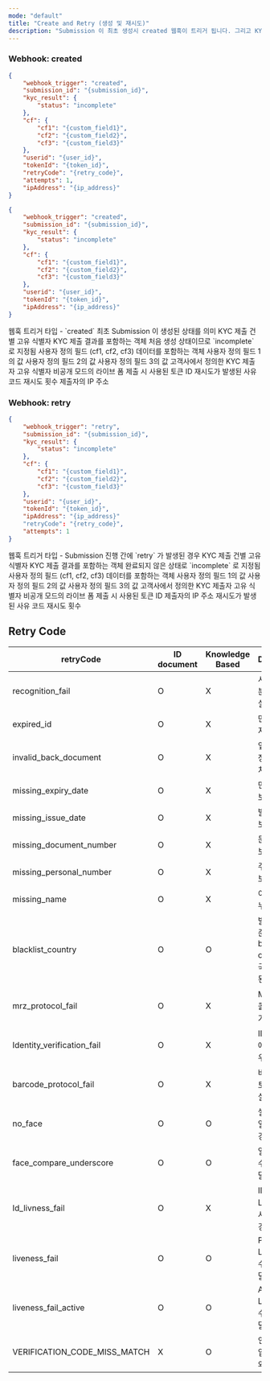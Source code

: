 ```yaml
---
mode: "default"
title: "Create and Retry (생성 및 재시도)"
description: "Submission 이 최초 생성시 created 웹훅이 트리거 됩니다. 그리고 KYC 프로세스 상 retry 가 발생 시에는 retry 웹훅이 발생됩니다."
---
```


### Webhook: created

<CodeGroup>

```json create-response.json
{
    "webhook_trigger": "created",
    "submission_id": "{submission_id}",
    "kyc_result": {
        "status": "incomplete"
    },
    "cf": {
        "cf1": "{custom_field1}",
        "cf2": "{custom_field2}",
        "cf3": "{custom_field3}"
    },
    "userid": "{user_id}",
    "tokenId": "{token_id}",
    "retryCode": "{retry_code}",
    "attempts": 1,
    "ipAddress": "{ip_address}"
}
```


```json create-response-no-retry.json
{
    "webhook_trigger": "created",
    "submission_id": "{submission_id}",
    "kyc_result": {
        "status": "incomplete"
    },
    "cf": {
        "cf1": "{custom_field1}",
        "cf2": "{custom_field2}",
        "cf3": "{custom_field3}"
    },
    "userid": "{user_id}",
    "tokenId": "{token_id}",
    "ipAddress": "{ip_address}"
}
```

</CodeGroup>

<ResponseField name="webhook_trigger" type="string">
  웹훅 트리거 타입 - `created` 최초 Submission 이 생성된 상태를 의미
</ResponseField>

<ResponseField name="submission_id" type="string">
  KYC 제출 건별 고유 식별자
</ResponseField>

<ResponseField name="kyc_result" type="object">
  KYC 제출 결과를 포함하는 객체

  <Expandable title="properties">
    <ResponseField name="status" type="string">
      처음 생성 상태이므로 `incomplete` 로 지정됨
    </ResponseField>
  </Expandable>
</ResponseField>

<ResponseField name="cf" type="object">
  사용자 정의 필드 (cf1, cf2, cf3) 데이터를 포함하는 객체

  <Expandable title="properties">
    <ResponseField name="cf1" type="string">
      사용자 정의 필드 1의 값
    </ResponseField>
    <ResponseField name="cf2" type="string">
      사용자 정의 필드 2의 값
    </ResponseField>
    <ResponseField name="cf3" type="string">
      사용자 정의 필드 3의 값
    </ResponseField>
  </Expandable>
</ResponseField>

<ResponseField name="userid" type="string">
  고객사에서 정의한 KYC 제출자 고유 식별자
</ResponseField>

<ResponseField name="tokenId" type="string">
  비공개 모드의 라이브 폼 제출 시 사용된 토큰 ID
</ResponseField>

<ResponseField name="retryCode" type="string">
  재시도가 발생된 사유 코드
</ResponseField>

<ResponseField name="attempts" type="int">
  재시도 횟수
</ResponseField>

<ResponseField name="ipAddress" type="string">
  제출자의 IP 주소
</ResponseField>

### Webhook: retry

```json retry-response.json
{
    "webhook_trigger": "retry",
    "submission_id": "{submission_id}",
    "kyc_result": {
        "status": "incomplete"
    },
    "cf": {
        "cf1": "{custom_field1}",
        "cf2": "{custom_field2}",
        "cf3": "{custom_field3}"
    },
    "userid": "{user_id}",
    "tokenId": "{token_id}",
    "ipAddress": "{ip_address}"
    "retryCode": "{retry_code}",
    "attempts": 1
}
```

<ResponseField name="webhook_trigger" type="string">
  웹훅 트리거 타입 - Submission 진행 간에 `retry` 가 발생된 경우
</ResponseField>

<ResponseField name="submission_id" type="string">
  KYC 제출 건별 고유 식별자
</ResponseField>

<ResponseField name="kyc_result" type="object">
  KYC 제출 결과를 포함하는 객체

  <Expandable>
    <ResponseField name="status" type="string">
      완료되지 않은 상태로 `incomplete` 로 지정됨
    </ResponseField>
  </Expandable>
</ResponseField>

<ResponseField name="cf" type="object">
  사용자 정의 필드 (cf1, cf2, cf3) 데이터를 포함하는 객체

  <Expandable title="properties">
    <ResponseField name="cf1" type="string">
      사용자 정의 필드 1의 값
    </ResponseField>
    <ResponseField name="cf2" type="string">
      사용자 정의 필드 2의 값
    </ResponseField>
    <ResponseField name="cf3" type="string">
      사용자 정의 필드 3의 값
    </ResponseField>
  </Expandable>
</ResponseField>

<ResponseField name="userid" type="string">
  고객사에서 정의한 KYC 제출자 고유 식별자
</ResponseField>

<ResponseField name="tokenId" type="string">
  비공개 모드의 라이브 폼 제출 시 사용된 토큰 ID
</ResponseField>

<ResponseField name="ipAddress" type="string">
  제출자의 IP 주소
</ResponseField>

<ResponseField name="retryCode" type="string">
  재시도가 발생된 사유 코드
</ResponseField>

<ResponseField name="attempts" type="int">
  재시도 횟수
</ResponseField>

## Retry Code

| retryCode                    | ID document | Knowledge Based | Description                              |
| ---------------------------- | ----------- | --------------- | ---------------------------------------- |
| recognition_fail             | O           | X               | 시스템이 신분증 인식에 실패한 경우                      |
| expired_id                   | O           | X               | 만료일자가 지난 ID                              |
| invalid_back_document        | O           | X               | 앞면과 뒷면 정보가 불일치                           |
| missing_expiry_date          | O           | X               | 만료일자 정보가 누락됨                             |
| missing_issue_date           | O           | X               | 발생일자 정보가 누락됨                             |
| missing_document_number      | O           | X               | 문서번호 정보가 누락됨                             |
| missing_personal_number      | O           | X               | 주민번호 정보가 누락됨                             |
| missing_name                 | O           | X               | 이름 정보가 누락됨                               |
| blacklist_country            | O           | O               | 발급국가 기준으로 blacklist country 의 국가가 제출된 경우 |
| mrz_protocol_fail            | O           | X               | MRZ 프로토콜 인식이 불가한 경우                      |
| Identity_verification_fail   | O           | X               | ID 신원 인증에 실패한 경우                         |
| barcode_protocol_fail        | O           | X               | 바코드 프로토콜 인식에 실패한 경우                      |
| no_face                      | O           | O               | 셀피 촬영에 얼굴이 없는 경우                         |
| face_compare_underscore      | O           | O               | 얼굴 비교 점수가 기준 미달인 경우                      |
| Id_livness_fail              | O           | X               | ID 의 Liveness 검사에 실패한 경우                 |
| liveness_fail                | O           | O               | Passive Liveness 점수가 기준 미달인 경우           |
| liveness_fail_active         | O           | O               | Active Liveness 점수가 기준 미달인 경우            |
| VERIFICATION_CODE_MISS_MATCH | X           | O               | 인증 코드가 입력한 코드와 불일치함                      |